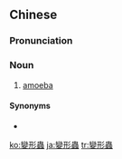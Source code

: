 {{also|变形虫}}
==Chinese==
{{zh-forms|s=变形虫|type=21}}

===Pronunciation===
{{zh-pron
|m=biànxíngchóng
|c=bin3 jing4 cung4
|cat=n
}}

===Noun===
{{zh-noun}}

# [[amoeba]] {{gloss|a member of a genus of unicellular protozoa}}

====Synonyms====
* {{zh-l|阿米巴}}

{{zh-cat|Biology}}

[[ko:變形蟲]]
[[ja:變形蟲]]
[[tr:變形蟲]]